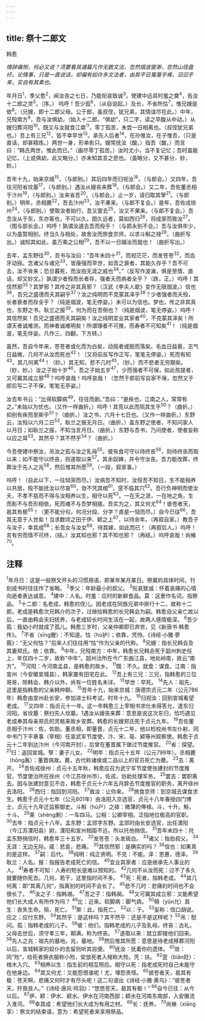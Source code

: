 ```yaml
---
---
---
```

title: 祭十二郎文
---



韩愈

*情辞痛恻，何必又说？须要看其通篇凡作无数文法，忽然烟波窗渺，忽然山径盘纡。论情事，只是一直说话，却偏有如许多文法者，由其平日戛戛乎难，汨汩乎来，实自有其素也。*

年月日<sup>1</sup>，季父愈<sup>2</sup>，闻汝丧之七日，乃能衔哀致诚<sup>3</sup>，使建中远具时羞之奠<sup>4</sup>，告汝十二郎之灵<sup>5</sup>。（序。）
呜呼！吾少孤<sup>6</sup>，（从自说起。）及长，不省所怙<sup>7</sup>，惟兄嫂是依<sup>8</sup>。（兄嫂，即十二郎父母。公于郎，虽叔侄，犹兄弟，其情谊尽在此。）中年，兄殁南方<sup>9</sup>，吾与汝俱幼，（始入十二郎。“俱幼”，只二字，读之早酸从中动。）从嫂归葬河阳<sup>10</sup>。既又与汝就食江南<sup>11</sup>，零丁孤苦，未尝一日相离也。（叔侄犹兄弟也。）吾上有三兄<sup>12</sup>，皆不幸早世<sup>13</sup>。承先人后者<sup>14</sup>，在孙惟汝，在子惟吾，（只是直话，却甚精炼。）两世一身，形单影只。嫂常抚汝（酸。）指吾（酸。）而言曰：“韩氏两世，惟此而已。”（画尽零丁孤苦。）汝时尤小，当不复记忆；吾时虽能记忆，（上说俱幼，此又略分。）亦未知其言之悲也。（虽略分，又不甚分，妙，妙。）

吾年十九，始来京城<sup>15</sup>。（与郎别。）其后四年而归视汝<sup>16</sup>。（与郎会。）又四年，吾往河阳省坟墓<sup>17</sup>，（与郎别。）遇汝从嫂丧来葬<sup>18</sup>。（与郎会。）又二年，吾佐董丞相于汴州<sup>19</sup>，（与郎别。）汝来省吾<sup>20</sup>。（与郎会。）止一岁，请归取其孥<sup>21</sup>。（与郎别。）明年，丞相薨<sup>22</sup>，吾去汴州<sup>23</sup>，汝不果来。（与郎不复会。）是年，吾佐戎徐州<sup>24</sup>，（与郎别。）使取汝者始行，吾又罢去<sup>25</sup>，汝又不果来。（与郞不复会。）吾念汝从于东，东亦客也，不可以久。图久远者，莫如西归<sup>26</sup>，将成家而致汝<sup>27</sup>。（图与部长会。）呜呼！孰谓汝遽去吾而殁乎！（与郎永别不会。）吾与汝俱年少，以为虽暂相别，终当久与相处，故舍汝而旅食京师，以求斗斛之禄<sup>28</sup>。（曲折写出。）诚知其如此，虽万乘之公相<sup>29</sup>，吾不以一日辍汝而就也！（曲折写出。）

去年，孟东野往<sup>30</sup>，吾书与汝曰：“吾年未四十<sup>31</sup>，而视茫茫，而发苍苍<sup>32</sup>，而齿牙动摇。念诸父与诸兄<sup>33</sup>，皆康强而早世，如吾之衰者，其能久存乎？吾不可去，汝不肯来；恐旦暮死，而汝抱无涯之戚也<sup>34</sup>。”（反写作波澜，俱是至情、直话，却又妙文。）孰谓少者殁而长者存，强者夭而病者全乎？（跌，正。）呜呼！其信然邪<sup>35</sup>？其梦邪？其传之非其真邪？（汉武《李夫人歌》变作无限烟波。）信也<sup>36</sup>，吾兄之盛德而夭其嗣乎<sup>37</sup>？汝之纯明而不克蒙其泽乎<sup>38</sup>？少者强者而夭殁，长者衰者而存全乎？（纯是烟波，笔无停姿。）未可以为信也。梦也，传之非其真也，东野之书，耿兰之报<sup>39</sup>，何为而在吾侧也？（纯是烟波，笔无停姿。）呜呼！其信然矣！吾兄之盛德而夭其嗣矣！汝之纯明宜业其家者<sup>40</sup>，不克蒙其泽矣！所谓天者诚难测，而神者诚难明矣！所谓理者不可推，而寿者不可知矣<sup>41</sup>！（纯是烟波，笔无伴姿。凡作三、四翻，下方转。）

虽然，吾自今年来，苍苍者或化而为白矣，动摇者或脱而落矣。毛血日益衰，志气日益微，几何不从汝而死也<sup>42</sup>！（又将前反写作正写，笔笔无停姿。）死而有知<sup>43</sup>，其几何离<sup>44</sup>！（妙。）其无知，悲不几时<sup>45</sup>，（妙。）而不悲者无穷期矣。（妙，妙。）汝之子始十岁<sup>46</sup>，吾之子始五岁<sup>47</sup>，少而强者不可保，如此孩提者，又可冀其成立邪<sup>48</sup>？呜呼哀哉！呜呼哀哉！（忽然于郎前写自家不保，忽然又于郎后写二子不保，笔笔无亭姿。）

汝去年书云：“比得软脚病<sup>49</sup>，往往而剧。”吾曰：“是疾也，江南之人，常常有之。”未始以为忧也。（又作一样曲折。）呜呼！其竞以此而殒其生乎<sup>50</sup>？（曲折。）抑别有疾而至斯乎<sup>51</sup>？（曲折。）汝之书，六月十七日也。（又作一样曲折。）东野云，汝殁以六月二日<sup>52</sup>。耿兰之报无月日。（曲折。）盖东野之使者，不知问家人以月日；如耿兰之报，不知当言月日。（曲折。）东野与吾书，乃问使者，使者妄称以应之耳<sup>53</sup>。其然乎？其不然乎<sup>54</sup>？（曲折。）

今吾使建中祭汝，吊汝之孤与汝之乳母<sup>55</sup>。彼有食可守以待终丧<sup>56</sup>，则待终丧而取以来；如不能守以终丧，则遂取以来<sup>57</sup>。其余奴婢，并令守汝丧。吾力能改葬，终葬汝于先人之兆<sup>58</sup>，然后惟其所愿<sup>59</sup>。（一段，叙家事。）

呜呼！（自此以下，一往恸哭而尽。）汝病吾不知时，汝殁吾不知日，生不能相养以共居，殁不能抚汝以尽哀<sup>60</sup>，敛不凭其棺<sup>61</sup>，窆不临其穴<sup>62</sup>。吾行负神明而使汝夭，不孝不慈而不得与汝相养以生，相守以死<sup>63</sup>。一在天之涯，一在地之角，生而影不与吾形相依，死而魂不与吾梦相接。吾实为之，其又何尤<sup>64</sup>！彼苍者天，曷其有极<sup>65</sup>！（更不能分句，何况分段、分字？直是一恸而尽。）自今已往<sup>66</sup>，吾其无意于人世矣！当求数顷之田于伊、颖之上<sup>67</sup>，以待余年。（再叙自家。）教吾子与汝子，幸其成<sup>68</sup>；长吾女与汝女<sup>69</sup>，待其嫁，如此而已！（再叙后人。）呜呼！言有穷而情不可终，（结。）汝其知也邪？其不知也邪？（再结。）呜呼哀哉！尚飨<sup>70</sup>。

## 注释

<sup>1</sup>年月日：这是一般祭文开头的习惯用语，即某年某月某日。祭奠的具体时间，刊刻成书时往往作了省略。
<sup>2</sup>季父：年龄最小的叔父。
<sup>3</sup>衔哀致诚：怀着哀痛的心情向逝者表达诚意。
<sup>4</sup>建中：人名。时羞：应时的新鲜食品。莫：这里作名词，指祭品。
<sup>5</sup>十二郎：名老成，韩愈的侄儿。因老成在同族兄弟中排行十二，故称十二郎。老成是韩愈次兄韩介的次子，过继给韩愈的长兄韩会为嗣。韩愈自父亲亡故以后，一直由韩会夫妇抚养，与老成较长时间生活在一起，故两人感情极深。
<sup>6</sup>吾少孤：我幼小时就成了孤儿。韩愈三岁时，父亲仲卿即已弃世，见《新唐书·韩愈传》。
<sup>7</sup>不省（xīng醒）：不知道。怙（hù护）；依靠，凭恃。《诗经·小雅·蓼莪》：“无父何怙？”后来人们往往用“怙”作为父亲的代称。
<sup>8</sup>兄嫂：指长兄韩会及其妻郑氏。依；依靠。
<sup>9</sup>中年，兄殁南方：中年，韩愈长兄韩会死于韶州刺史任上，年仅四十二岁，故称“中年”。韶州治所在今广东曲江县，地处岭南，故云“南方”。
<sup>10</sup>河阳：今河南孟县，是韩愈的故乡。
<sup>11</sup>既：不久。就食：谋食。江南：指宣州（今安徽宣城县），韩家置有田宅在此。
<sup>12</sup>吾上有三兄：三兄，指韩愈的三位哥哥，除韩会、韩介以外，尚有一位姓名未详。
<sup>13</sup>早世：早死。
<sup>14</sup>先人：祖先，这里是指韩愈的父亲韩仲聊。
<sup>15</sup>吾年十九，始来京城：唐德宗贞元二年（公元786年）韩愈由宣州赴长安，参加进士科考试，时年十九。
<sup>16</sup>归视汝：回到宣城看望老成。
<sup>17</sup>又四年：指贞元十一年。这一年韩愈三上宰相书求仕未得答允，遂东归河阳。省坟墓：祭扫先人坟墓。1遇汝从嫂丧来葬：意思是说这次东归，恰巧遇见老成奉其母亲郑氏的灵柩来故乡安葬。韩愈的长嫂郑氏死于贞元九年。
<sup>19</sup>吾佐董丞相于汴州：佐，佐助。董丞相，即董晋，贞元十二年，他以检校尚书左仆射、同中书门下平章事（宰相）任宣武军节度使，汴、宋、亳、颍等州观察使。韩愈于贞元十二年到达汴州（今河南开封），后曾在董晋属下做过节度推官。
<sup>20</sup>省：探望。
<sup>21</sup>归：返回宣城。孥：妻子儿女。
<sup>22</sup>明年：指贞元十五年（公元799年）。丞相薨（hōng轰）：董晋病故。薨，古代称诸侯或二品以上的官员死亡为薨。
<sup>23</sup>去：离开。
<sup>24</sup>吾佐戎徐州：贞元十五年秋，韩愈应召为武宁军节度使张建封的节度推官。节度使治所在徐州（今江苏徐州市）。佐戎，协助处理军务。
<sup>25</sup>罢去：罢职离去。因与张建封意见不合，韩愈于贞元十六年五月辞去节度推官的职务，离开徐州去洛阳。
<sup>26</sup>西归：指回到河阳。
<sup>27</sup>致汝：让你来。
<sup>28</sup>旅食京师：到京城去谋食求生。韩愈于贞元十七年（公元801年）由洛阳入京选官，贞元十八年春授四门博士，贞元十九年迁监察御史。斗斛（hú户）之禄：微薄的俸禄。斗，十升。斛，十斗。
<sup>29</sup>乘（shèng剩）：一车四马。公相：公卿宰相，泛指地位极高的官职。
<sup>30</sup>去年：指贞元十八年。孟东野：孟郊字东野。孟郊时由长安选官，出任溧阳（今江苏溧阳县）尉，溧阳和宣州相距不远，所以托他捎信。
<sup>31</sup>吾年未四十：托孟东野捎信时，韩愈年三十五岁。
<sup>32</sup>发苍苍：头发斑白。
<sup>33</sup>诸父：指伯叔父。
<sup>34</sup>无涯：无边无际。戚：悲哀，悲痛。
<sup>35</sup>其信然邪：是确实的吗？
<sup>36</sup>信也：如果真的是这样。
<sup>37</sup>嗣：后代。
<sup>38</sup>纯明：纯正贤明。不克：不能。泽：恩惠，德泽。
<sup>39</sup>耿兰：人名。报：指报告老成死亡的信。
<sup>40</sup>宜业其家者：应是继承先人事业的人。
<sup>41</sup>寿者不可知：人寿的短长是难以预知的。
<sup>42</sup>几何不从汝而死：过不了多久就要随你死去。几何，若干，这里指时间不多。
<sup>43</sup>死：死者，指韩老成。
<sup>44</sup>其几何离：即“其离几何”，指离别的时间不会长了。
<sup>45</sup>悲不几时：悲痛的时间也不会很长了。
<sup>46</sup>汝之子：指韩湘。
<sup>47</sup>吾之子：指韩昶。
<sup>48</sup>又可冀其成立邪：又能希望他们长大成人有所作为吗？
<sup>49</sup>比：近来。软脚病：脚气病。
<sup>50</sup>殞（yūn允）其生：丧失生命。殒，死亡。
<sup>51</sup>斯：此，指死亡。
<sup>52</sup>以：于。
<sup>53</sup>妄称：信口胡说。应之；应付东野。
<sup>54</sup>其然乎：是这样吗？其不然乎：还是不是这样呢？
<sup>55</sup>吊：慰问。孤：指韩老成的儿子。
<sup>56</sup>彼：他们，指韩老成的儿子及乳母。终丧：古礼，父母去世后，须守孝三年，期满，称为终丧。
<sup>57</sup>遂取以来：就立即接他们回来。
<sup>58</sup>先人之兆：祖先的墓地。兆，墓地。
<sup>59</sup>然后惟其所愿：意思是待老成移葬河阳以后，宣城韩家的奴仆的去留则听其自便。
<sup>60</sup>抚汝：抚着你的遗体。
<sup>61</sup>敛：同“殓”，给死者换衣服称小殓，安放死者入棺称大殓。凭：扶。
<sup>62</sup>窆（biǎn贬）：棺木入穴。
<sup>63</sup>相养以生：指生前的相互照应。相守以死：指老成死时自己未能守在他身边。
<sup>64</sup>其又何尤：又能怨恨谁呢！尤，埋怨责怪。
<sup>65</sup>彼苍者天，曷其有极：苍天啊，悲痛又何时才有尽头呢！这二句语出《诗经·小雅·黄鸟》：“彼苍者天，歼我良人。”《诗经·唐风·鸨羽》：“悠悠苍天，曷其有极！”
<sup>66</sup>自今已往：从今以后。
<sup>67</sup>伊、颖：伊水、颖水。伊水在河南西部；颖水在河南东南部，入安徽流入淮河。
<sup>68</sup>幸其成：希望他们长大成为有用之材。
<sup>69</sup>长：抚养。
<sup>70</sup>尚飨（xiāng享）：祭文的结束语，意为：希望死者来享用祭品。